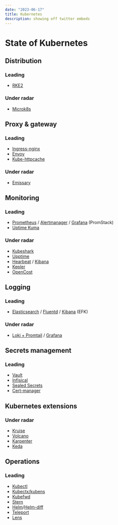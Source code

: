 ```yaml
---
date: "2023-06-17"
title: Kubernetes
description: showing off twitter embeds
---
```


# State of Kubernetes

## Distribution

### Leading

- [RKE2](https://github.com/rancher/rke2)

### Under radar

- [Microk8s](https://github.com/canonical/microk8s)

## Proxy & gateway

### Leading

- [Ingress-nginx](https://github.com/kubernetes/ingress-nginx)
- [Envoy](https://github.com/envoyproxy/envoy)
- [Kube-httpcache](https://github.com/mittwald/kube-httpcache)

### Under radar

- [Emissary](https://github.com/emissary-ingress/emissary)

## Monitoring

### Leading

- [Prometheus](https://github.com/prometheus/prometheus) / [Alertmanager](https://github.com/prometheus/alertmanager) / [Grafana](https://github.com/grafana/grafana) (PromStack)
- [Uptime Kuma](https://github.com/louislam/uptime-kuma)

### Under radar

- [Kubeshark](https://github.com/kubeshark/kubeshark)
- [Upptime](https://github.com/upptime/upptime)
- [Hearbeat](https://github.com/elastic/beats/tree/master/heartbeat) / [Kibana](https://github.com/elastic/kibana)
- [Kepler](https://github.com/sustainable-computing-io/kepler)
- [OpenCost](https://github.com/opencost/opencost)

## Logging

### Leading

- [Elasticsearch](https://github.com/elastic/elasticsearch) / [Fluentd](https://github.com/fluent/fluentd) / [Kibana](https://github.com/elastic/kibana) (EFK)

### Under radar

- [Loki + Promtail](https://github.com/grafana/loki) / [Grafana](https://github.com/grafana/grafana)

## Secrets management

### Leading

- [Vault](https://github.com/hashicorp/vault)
- [Infisical](https://github.com/Infisical/infisical)
- [Sealed Secrets](https://github.com/bitnami-labs/sealed-secrets)
- [Cert-manager](https://github.com/cert-manager/cert-manager)

## Kubernetes extensions

### Under radar

- [Kruise](https://github.com/openkruise/kruise)
- [Volcano](https://github.com/volcano-sh/volcano)
- [Karpenter](https://github.com/aws/karpenter)
- [Keda](https://github.com/kedacore/keda)

## Operations

### Leading

- [Kubectl](https://github.com/kubernetes/kubectl)
- [Kubectx/kubens](https://github.com/ahmetb/kubectx)
- [Kubefwd](https://github.com/txn2/kubefwd)
- [Stern](https://github.com/stern/stern)
- [Helm](https://github.com/helm/helm)/[Helm-diff](https://github.com/databus23/helm-diff)
- [Teleport](https://github.com/gravitational/teleport)
- [Lens](https://github.com/lensapp/lens)
